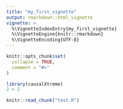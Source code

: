 ```yaml
---
title: "my_first_vignette"
output: rmarkdown::html_vignette
vignette: >
  %\VignetteIndexEntry{my_first_vignette}
  %\VignetteEngine{knitr::rmarkdown}
  %\VignetteEncoding{UTF-8}
---
```


```r
knitr::opts_chunk$set(
  collapse = TRUE,
  comment = "#>"
)
```

```r
library(causalXtreme)
2 + 2
```

```r
knitr::read_chunk("test.R")
```

```r

```

